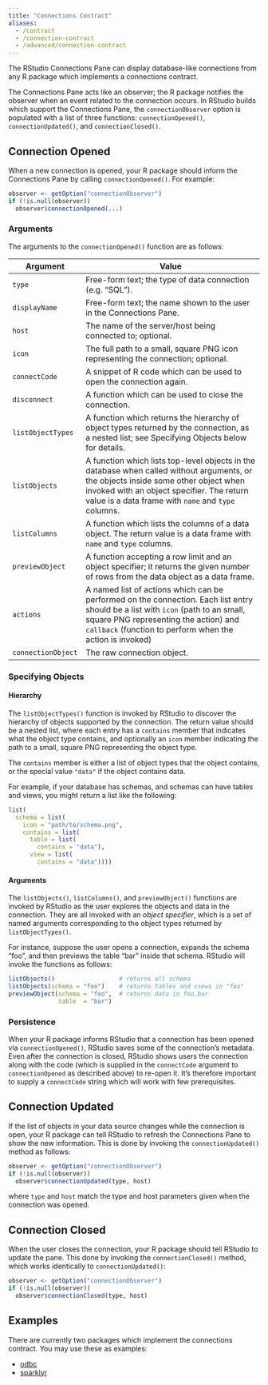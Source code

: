 ```yaml
---
title: "Connections Contract"
aliases:
  - /contract
  - /connection-contract
  - /advanced/connection-contract
---
```


The RStudio Connections Pane can display database-like connections from any R package which implements a connections contract. 

The Connections Pane acts like an observer; the R package notifies the observer when an event related to the connection occurs. In RStudio builds which support the Connections Pane, the `connectionObserver` option is populated with a list of three functions: `connectionOpened()`, `connectionUpdated()`, and `connectionClosed()`. 

## Connection Opened

When a new connection is opened, your R package should inform the Connections Pane by calling `connectionOpened()`. For example:

```r
observer <- getOption("connectionObserver")
if (!is.null(observer))
  observer$connectionOpened(...)
```

### Arguments

The arguments to the `connectionOpened()` function are as follows:

Argument           | Value
------------------ | ----------------------------------------------------------------------------
`type`             | Free-form text; the type of data connection (e.g. "SQL").
`displayName`      | Free-form text; the name shown to the user in the Connections Pane.
`host`             | The name of the server/host being connected to; optional.
`icon`             | The full path to a small, square PNG icon representing the connection; optional.
`connectCode`      | A snippet of R code which can be used to open the connection again.
`disconnect`       | A function which can be used to close the connection.
`listObjectTypes`  | A function which returns the hierarchy of object types returned by the connection, as a nested list; see Specifying Objects below for details.
`listObjects`      | A function which lists top-level objects in the database when called without arguments, or the objects inside some other object when invoked with an object specifier. The return value is a data frame with `name` and `type` columns.
`listColumns`      | A function which lists the columns of a data object. The return value is a data frame with `name` and `type` columns.
`previewObject`    | A function accepting a row limit and an object specifier; it returns the given number of rows from the data object as a data frame.
`actions`          | A named list of actions which can be performed on the connection. Each list entry should be a list with `icon` (path to an small, square PNG representing the action) and `callback` (function to perform when the action is invoked)
`connectionObject` | The raw connection object.


### Specifying Objects

#### Hierarchy

The `listObjectTypes()` function is invoked by RStudio to discover the hierarchy of objects supported by the connection. The return value should be a nested list, where each entry has a `contains` member that indicates what the object type contains, and optionally an `icon` member indicating the path to a small, square PNG representing the object type.

The `contains` member is either a list of object types that the object contains, or the special value `"data"` if the object contains data.

For example, if your database has schemas, and schemas can have tables and views, you might return a list like the following:

```r
list(
  schema = list(
    icon = "path/to/schema.png",
    contains = list(
      table = list(
        contains = "data"),
      view = list(
        contains = "data"))))
```

#### Arguments

The `listObjects()`, `listColumns()`, and `previewObject()` functions are invoked by RStudio as the user explores the objects and data in the connection. They are all invoked with an *object specifier*, which is a set of named arguments corresponding to the object types returned by `listObjectTypes()`. 

For instance, suppose the user opens a connection, expands the schema "foo", and then previews the table "bar" inside that schema. RStudio will invoke the functions as follows:

```r
listObjects()                  # returns all schema
listObjects(schema = "foo")    # returns tables and views in "foo"
previewObject(schema = "foo",  # returns data in foo.bar
              table  = "bar")
```

### Persistence

When your R package informs RStudio that a connection has been opened via `connectionOpened()`, RStudio saves some of the connection's metadata. Even after the connection is closed, RStudio shows users the connection along with the code (which is supplied in the `connectCode` argument to `connectionOpened` as described above) to re-open it. It's therefore important to supply a `connectCode` string which will work with few prerequisites. 

## Connection Updated

If the list of objects in your data source changes while the connection is open, your R package can tell RStudio to refresh the Connections Pane to show the new information. This is done by invoking the `connectionUpdated()` method as follows:

```r
observer <- getOption("connectionObserver")
if (!is.null(observer))
  observer$connectionUpdated(type, host)
```

where `type` and `host` match the type and host parameters given when the connection was opened.

## Connection Closed

When the user closes the connection, your R package should tell RStudio to update the pane. This done by invoking the `connectionClosed()` method, which works identically to `connectionUpdated()`:

```r
observer <- getOption("connectionObserver")
if (!is.null(observer))
  observer$connectionClosed(type, host)
```

## Examples

There are currently two packages which implement the connections contract. You may use these as examples:

* [odbc](https://github.com/rstats-db/odbc/blob/5acc55350e0664002d6281f4659c089911fbd7c3/R/Viewer.R)
* [sparklyr](https://github.com/rstudio/sparklyr/blob/4b7098628fcd14c1cc562a38940b2e67bf2fb63a/R/connection_viewer.R)

